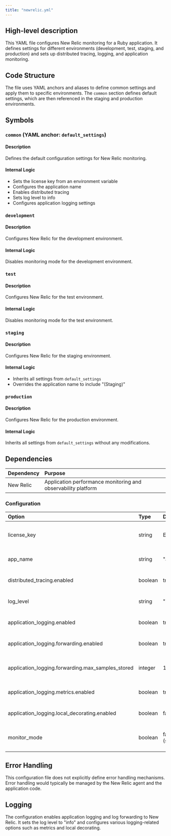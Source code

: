```yaml
---
title: "newrelic.yml"
---
```


## High-level description
This YAML file configures New Relic monitoring for a Ruby application. It defines settings for different environments (development, test, staging, and production) and sets up distributed tracing, logging, and application monitoring.

## Code Structure
The file uses YAML anchors and aliases to define common settings and apply them to specific environments. The `common` section defines default settings, which are then referenced in the staging and production environments.

## Symbols

### `common` (YAML anchor: `default_settings`)
#### Description
Defines the default configuration settings for New Relic monitoring.

#### Internal Logic
- Sets the license key from an environment variable
- Configures the application name
- Enables distributed tracing
- Sets log level to info
- Configures application logging settings

### `development`
#### Description
Configures New Relic for the development environment.

#### Internal Logic
Disables monitoring mode for the development environment.

### `test`
#### Description
Configures New Relic for the test environment.

#### Internal Logic
Disables monitoring mode for the test environment.

### `staging`
#### Description
Configures New Relic for the staging environment.

#### Internal Logic
- Inherits all settings from `default_settings`
- Overrides the application name to include "(Staging)"

### `production`
#### Description
Configures New Relic for the production environment.

#### Internal Logic
Inherits all settings from `default_settings` without any modifications.

## Dependencies
| Dependency | Purpose |
|:-----------|:--------|
| New Relic | Application performance monitoring and observability platform |

### Configuration
| Option | Type | Default | Description |
|:-------|:-----|:--------|:------------|
| license_key | string | ENV['NEW_RELIC_KEY'] | New Relic license key for authentication |
| app_name | string | "api" | Name of the application in New Relic |
| distributed_tracing.enabled | boolean | true | Enables distributed tracing |
| log_level | string | "info" | Sets the log level for New Relic agent |
| application_logging.enabled | boolean | true | Enables application logging |
| application_logging.forwarding.enabled | boolean | true | Enables log forwarding to New Relic |
| application_logging.forwarding.max_samples_stored | integer | 10000 | Maximum number of log samples stored |
| application_logging.metrics.enabled | boolean | true | Enables logging metrics |
| application_logging.local_decorating.enabled | boolean | false | Disables local log decorating |
| monitor_mode | boolean | false (dev/test), true (staging/prod) | Enables or disables New Relic monitoring |

## Error Handling
This configuration file does not explicitly define error handling mechanisms. Error handling would typically be managed by the New Relic agent and the application code.

## Logging
The configuration enables application logging and log forwarding to New Relic. It sets the log level to "info" and configures various logging-related options such as metrics and local decorating.